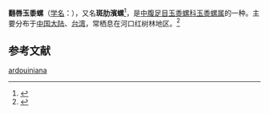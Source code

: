 {{Speciesbox
| name = 翻唇玉黍螺
| image = 
| image_width = 
| genus = Littoraria
| species = ardouiniana
| authority = (Heude, 1885)
}}
'''翻唇玉黍螺'''（[[学名|学名]]：{{lang|la|'''''Littoraria ardouiniana'''''}}），又名'''斑肋濱螺'''<ref>{{cite web |url=https://www.afcd.gov.hk/tc_chi/conservation/hkbiodiversity/speciesgroup/speciesgroup_mangrove.html#molluscs |title=香港紅樹林的動物 |publisher=[[香港特別行政區|香港特別行政區]][[漁農自然護理署|漁農自然護理署]] |language=zh-hant |date=2014-07-11 |accessdate=2015-02-18 |archive-date=2015-04-02 |archive-url=https://web.archive.org/web/20150402151228/https://www.afcd.gov.hk/tc_chi/conservation/hkbiodiversity/speciesgroup/speciesgroup_mangrove.html#molluscs |dead-url=no }}</ref>，是[[中腹足目|中腹足目]][[玉黍螺科|玉黍螺科]][[玉黍螺属|玉黍螺属]]的一种。主要分布于[[中国大陆|中国大陆]]、[[台湾|台湾]]，常栖息在河口红树林地区。<ref>{{cite web|url=http://shell.sinica.edu.tw/chinese/shellbase_detail.php?science_no=3232|title=国际贝库：翻唇玉黍螺|publisher=台湾贝类资料库|accessdate=2009-08-11}}</ref>

== 参考文献 ==
{{reflist|2}}
{{Taxonbar|from=Q6653249}}

[[Category:玉黍螺属|ardouiniana]]